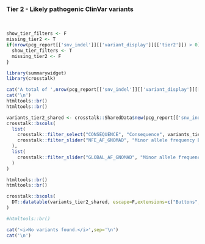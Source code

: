 
### Tier 2 - Likely pathogenic ClinVar variants

<br>
```r

show_tier_filters <- F
missing_tier2 <- T
if(nrow(pcg_report[['snv_indel']][['variant_display']][['tier2']]) > 0){
  show_tier_filters <- T
  missing_tier2 <- F
}


```


```r
library(summarywidget)
library(crosstalk)

cat('A total of ',nrow(pcg_report[['snv_indel']][['variant_display']][['tier2']]),' unique, germline variant(s) are found as likely pathogenic in ClinVar for the selected cancer predisposition genes:')
cat('\n')
htmltools::br()
htmltools::br()

variants_tier2_shared <- crosstalk::SharedData$new(pcg_report[['snv_indel']][['variant_display']][['tier2']])
crosstalk::bscols(
  list(
    crosstalk::filter_select("CONSEQUENCE", "Consequence", variants_tier2_shared, ~CONSEQUENCE),
    crosstalk::filter_slider("NFE_AF_GNOMAD", "Minor allele frequency Europeans (gnomAD-NFE)", variants_tier2_shared, ~NFE_AF_GNOMAD,sep="", ticks = F)
  ),
  list(
    crosstalk::filter_slider("GLOBAL_AF_GNOMAD", "Minor allele frequency global (gnomAD)", variants_tier2_shared, ~GLOBAL_AF_GNOMAD,sep="", ticks = F)
  )
)

htmltools::br()
htmltools::br()

crosstalk::bscols(
  DT::datatable(variants_tier2_shared, escape=F,extensions=c("Buttons","Responsive"), width = "100%",options=list(buttons = c('csv','excel'),dom = 'Bfrtip'))
)

#htmltools::br()

```

```r
cat('<i>No variants found.</i>',sep='\n')
cat('\n')
```

<br><br>
